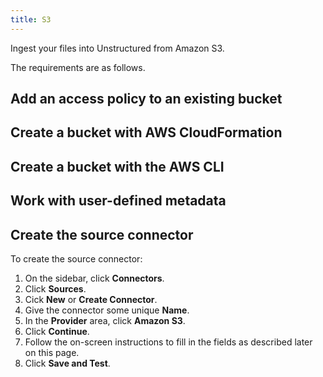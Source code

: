 ```yaml
---
title: S3
---
```



<FirstTimeUISourceConnector />

Ingest your files into Unstructured from Amazon S3.

The requirements are as follows. 


<S3Prerequisites />

## Add an access policy to an existing bucket


<S3BucketPolicy />

## Create a bucket with AWS CloudFormation


<S3BucketCloudFormation />

## Create a bucket with the AWS CLI


<S3BucketCLI />

## Work with user-defined metadata


<S3Metadata />

## Create the source connector

To create the source connector:

1. On the sidebar, click **Connectors**.
2. Click **Sources**.
3. Cick **New** or **Create Connector**.
4. Give the connector some unique **Name**.
5. In the **Provider** area, click **Amazon S3**.
6. Click **Continue**. 
7. Follow the on-screen instructions to fill in the fields as described later on this page.
8. Click **Save and Test**.


<S3Fields />